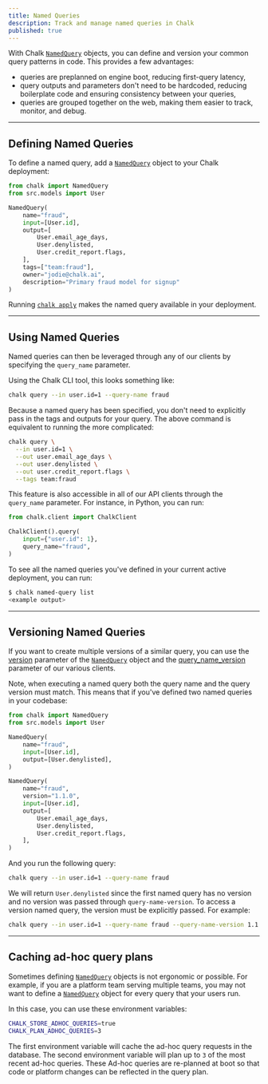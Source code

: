 ```yaml
---
title: Named Queries
description: Track and manage named queries in Chalk
published: true
---
```


With Chalk [`NamedQuery`](/api-docs#NamedQuery) objects, you can define and version
your common query patterns in code. This provides a few advantages:
- queries are preplanned on engine boot, reducing first-query latency,
- query outputs and parameters don't need to be hardcoded, reducing boilerplate code and ensuring consistency between your queries,
- queries are grouped together on the web, making them easier to track, monitor, and debug.

---

## Defining Named Queries

To define a named query, add a [`NamedQuery`](/api-docs#NamedQuery) object to your Chalk deployment:

```python
from chalk import NamedQuery
from src.models import User

NamedQuery(
    name="fraud",
    input=[User.id],
    output=[
        User.email_age_days,
        User.denylisted,
        User.credit_report.flags,
    ],
    tags=["team:fraud"],
    owner="jodie@chalk.ai",
    description="Primary fraud model for signup"
)
```

Running [`chalk apply`](/cli/apply) makes the named query available in your deployment.

---

## Using Named Queries

Named queries can then be leveraged through any of our clients by specifying the `query_name` parameter.

Using the Chalk CLI tool, this looks something like:

```bash
chalk query --in user.id=1 --query-name fraud
```

Because a named query has been specified, you don't need to explicitly pass in the tags and outputs
for your query. The above command is equivalent to running the more complicated:

```bash
chalk query \
  --in user.id=1 \
  --out user.email_age_days \
  --out user.denylisted \
  --out user.credit_report.flags \
  --tags team:fraud
```

This feature is also accessible in all of our API clients through the `query_name` parameter.
For instance, in Python, you can run:

```python
from chalk.client import ChalkClient

ChalkClient().query(
    input={"user.id": 1},
    query_name="fraud",
)
```

To see all the named queries you've defined in your current active deployment, you can run:

```bash
$ chalk named-query list
<example output>
```

---

## Versioning Named Queries

If you want to create multiple versions of a similar query, you can use the [version](/api-docs#NamedQuery.__init__.version)
parameter of the [`NamedQuery`](/api-docs#NamedQuery) object
and the [query_name_version](/api-docs#ChalkClient.query.query_name_version) parameter of our various clients.

Note, when executing a named query both the query name and the query version must match.
This means that if you've defined two named queries in your codebase:

```python
from chalk import NamedQuery
from src.models import User

NamedQuery(
    name="fraud",
    input=[User.id],
    output=[User.denylisted],
)

NamedQuery(
    name="fraud",
    version="1.1.0",
    input=[User.id],
    output=[
        User.email_age_days,
        User.denylisted,
        User.credit_report.flags,
    ],
)
```

And you run the following query:
```bash
chalk query --in user.id=1 --query-name fraud
```

We will return `User.denylisted` since the first named query has no version and no version was passed
through `query-name-version`. To access a version named query, the version must be
explicitly passed. For example:
```bash
chalk query --in user.id=1 --query-name fraud --query-name-version 1.1.0
```

---

## Caching ad-hoc query plans

Sometimes defining [`NamedQuery`](/api-docs#NamedQuery) objects is not ergonomic or possible. For example, if you are
a platform team serving multiple teams, you may not want to define a [`NamedQuery`](/api-docs#NamedQuery) object for every
query that your users run.

In this case, you can use these environment variables:

```bash
CHALK_STORE_ADHOC_QUERIES=true
CHALK_PLAN_ADHOC_QUERIES=3
```

The first environment variable will cache the ad-hoc query requests in the database. The second
environment variable will plan up to `3` of the most recent ad-hoc queries. These Ad-hoc queries
are re-planned at boot so that code or platform changes can be reflected in the query plan.